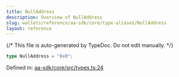```yaml
---
title: NullAddress
description: Overview of NullAddress
slug: wallets/reference/aa-sdk/core/type-aliases/NullAddress
layout: reference
---
```


{/* This file is auto-generated by TypeDoc. Do not edit manually. */}

```ts
type NullAddress = "0x0";
```

Defined in: [aa-sdk/core/src/types.ts:24](https://github.com/alchemyplatform/aa-sdk/blob/dc58c113ff1eeb06d4b3f76c505cbbaad47db8fc/aa-sdk/core/src/types.ts#L24)
